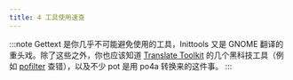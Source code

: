 ```yaml
---
title: 4 工具使用速查
---
```


:::note
Gettext 是你几乎不可能避免使用的工具，Inittools 又是 GNOME 翻译的重头戏。除了这些之外，你也应该知道 [Translate Toolkit](http://toolkit.translatehouse.org/) 的几个黑科技工具（例如 [pofilter](http://docs.translatehouse.org/projects/translate-toolkit/en/latest/commands/pofilter.html) 查错），以及不少 pot 是用 po4a 转换来的这件事。
:::


<DocCardList />